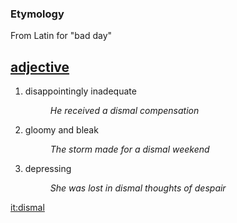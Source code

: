 === Etymology ===
From Latin for "bad day"

== [[adjective]] ==
# disappointingly inadequate
#:''He received a dismal compensation''
# gloomy and bleak
#:''The storm made for a dismal weekend''
# depressing
#:''She was lost in dismal thoughts of despair''

[[it:dismal]]
